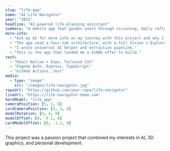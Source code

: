 ```yaml
---
slug: "life-app"
name: "AI Life Navigator"
year: "2025"
headline: "AI-powered life-planning assistant"
summary: "A mobile app that guides users through visioning, daily reflection, and prototype-driven goal setting."
more-info:
  - "Ask my AI for more info on my journey with this project and why I got started!"
  - "The app used a four-tab architecture, with a full Vision > Explore > Refine loop."
  - "I wrote universal AI helper and extraction pipeline."
  - "This is the app that landed me a $100k offer to build."
tech:
  - "React Native + Expo, Tailwind CSS"
  - "Pagoda Auth, Express, TypeScript"
  - "GitHub Actions, Jest"
media:
  - type: "image"
    src: "/images/life-navigator.jpg"
repoUrl: "https://github.com/your-repo/life-navigator"
liveUrl: "https://life-navigator-demo.com"
heroModel: "life_app"
cameraPosition: [5, 5, 8]
cardCameraPosition: [3, 3, 6]
modelRotation: [0, 4, 0]
modelOffset: [0, -0.1, 0]
cardModelOffset: [0, -1.2, 0]
---
```


This project was a passion project that combined my interests in AI, 3D graphics, and personal development.
